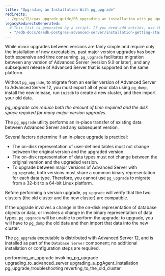 ```yaml
---
title: "Upgrading an Installation With pg_upgrade"
redirects:
 - /epas/12/epas_upgrade_guide/03_upgrading_an_installation_with_pg_upgrade/
legacyRedirectsGenerated:
  # This list is generated by a script. If you need add entries, use the `legacyRedirects` key.
  - "/edb-docs/d/edb-postgres-advanced-server/installation-getting-started/upgrade-guide/12/EDB_Postgres_Advanced_Server_Upgrade_Guide.1.07.html"
---
```


<div id="upgrading_an_installation_with_pg_upgrade" class="registered_link"></div>

While minor upgrades between versions are fairly simple and require only the installation of new executables, past major version upgrades has been both expensive and time consuming. `pg_upgrade` facilitates migration between any version of Advanced Server (version 9.0 or later), and any subsequent release of Advanced Server that is supported on the same platform.

Without `pg_upgrade`, to migrate from an earlier version of Advanced Server to Advanced Server 12, you must export all of your data using `pg_dump`, install the new release, run `initdb` to create a new cluster, and then import your old data.

*pg_upgrade can reduce both the amount of time required and the disk space required for many major-version upgrades.*

The `pg_upgrade` utility performs an in-place transfer of existing data between Advanced Server and any subsequent version.

Several factors determine if an in-place upgrade is practical:

-   The on-disk representation of user-defined tables must not change between the original version and the upgraded version.
-   The on-disk representation of data types must not change between the original version and the upgraded version.
-   To upgrade between major versions of Advanced Server with `pg_upgrade`, both versions must share a common binary representation for each data type. Therefore, you cannot use `pg_upgrade` to migrate from a 32-bit to a 64-bit Linux platform.

Before performing a version upgrade, `pg_upgrade` will verify that the two clusters (the old cluster and the new cluster) are compatible.

If the upgrade involves a change in the on-disk representation of database objects or data, or involves a change in the binary representation of data types, `pg_upgrade` will be unable to perform the upgrade; to upgrade, you will have to `pg_dump` the old data and then import that data into the new cluster.

The `pg_upgrade` executable is distributed with Advanced Server 12, and is installed as part of the `Database Server` component; no additional installation or configuration steps are required.

<div class="toctree" maxdepth="3">

performing_an_upgrade invoking_pg_upgrade upgrading_to_advanced_server upgrading_a_pgAgent_installation pg_upgrade_troubleshooting reverting_to_the_old_cluster

</div>
